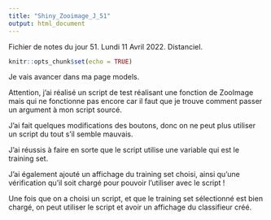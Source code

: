 ```yaml
---
title: "Shiny_Zooimage_J_51"
output: html_document
---
```


Fichier de notes du jour 51. Lundi 11 Avril 2022. Distanciel.

```r
knitr::opts_chunk$set(echo = TRUE)
```

Je vais avancer dans ma page models. 

Attention, j'ai réalisé un script de test réalisant une fonction de ZooImage mais qui ne fonctionne pas encore car il faut que je trouve comment passer un argument à mon script sourcé. \

J'ai fait quelques modifications des boutons, donc on ne peut plus utiliser un script du tout s'il semble mauvais. \

J'ai réussis à faire en sorte que le script utilise une variable qui est le training set.

J'ai également ajouté un affichage du training set choisi, ainsi qu'une vérification qu'il soit chargé pour pouvoir l'utiliser avec le script ! \

Une fois que on a choisi un script, et que le training set sélectionné est bien chargé, on peut utiliser le script et avoir un affichage du classifieur créé. \
